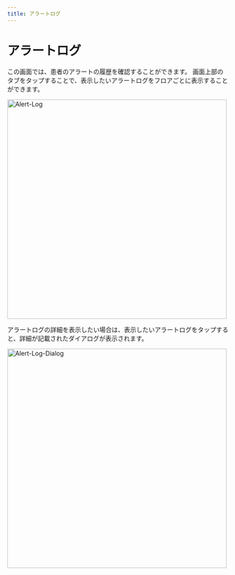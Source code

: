 ```yaml
---
title: アラートログ
---
```


# アラートログ

この画面では、患者のアラートの履歴を確認することができます。
画面上部のタブをタップすることで、表示したいアラートログをフロアごとに表示することができます。

<Image zoom src="/assets/alert-log/alert-log.png" alt="Alert-Log" height="500" />

アラートログの詳細を表示したい場合は、表示したいアラートログをタップすると、詳細が記載されたダイアログが表示されます。

<Image zoom src="/assets/alert-log/alert-log-dialog.png" alt="Alert-Log-Dialog" height="500" />

